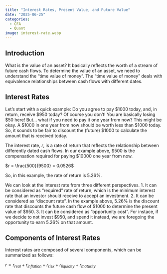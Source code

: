 ```yaml
---
title: "Interest Rates, Present Value, and Future Value"
date: "2025-06-25"
categories:
  - CFA
  - Quant
image: interest-rate.webp
---
```


## Introduction

What is the value of an asset? It basically reflects the worth of a stream of future cash flows. 
To determine the value of an asset, we need to understand the "time value of money". 
The "time value of money" deals with equivalence relationships between cash flows with different dates.


## Interest Rates

Let's start with a quick example: Do you agree to pay $1000 today, and, in return, receive $950 today? 
Of course you don't! You are basically losing $50 here! But...  what if you need to pay it one year from now? 
This might be okay. A $1000 in one year from now should be worth less than $1000 today. So, it sounds to be fair 
to discount the (future) $1000 to calculate the amount that is received today. 

The interest rate, $r$, is a rate of return that reflects the relationship between differently dated cash flows. 
In our example above, $500 is the compensation required for paying $10000 one year from now. 

$r = \frac{500}{9500} = 0.0526$

So, in this example, the rate of return is 5.26%.

We can look at the interest rate from three different perspectives.
1. It can be considered as "required" rate of return, which is the minimum interest rate that an investor 
should receive to accept an investment.
2. It can be considered as "discount rate". In the example above, 5.26% is the discount rate that
discounts the future cash flow of $1000 to determine the present value of $950.
3. It can be considered as "opportunity cost". For instace, if we decide to not invest $950, and spend it instead, 
we are foregoing the opportunity to earn 5.26% on that amount.

## Components of Interest Rates
Interest rates are composed of several components, which can be summarized as follows:

${
  r = r_{real} + r_{inflation} + r_{risk} + r_{liquidity} + r_{maturity}
}$